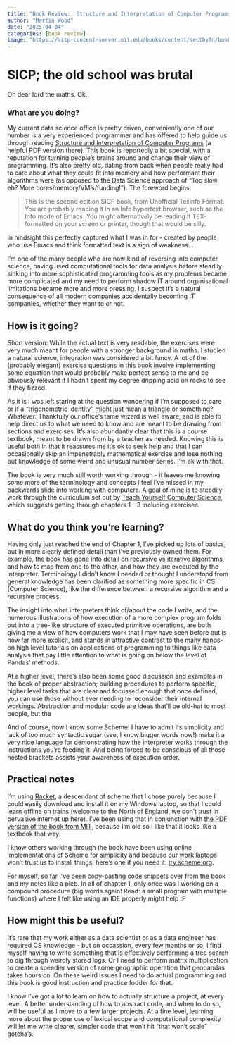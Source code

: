 ```yaml
---
title: "Book Review:  Structure and Interpretation of Computer Programs"
author: "Martin Wood"
date: "2025-04-04"
categories: [book review]
image: "https://mitp-content-server.mit.edu/books/content/sectbyfn/books_pres_0/6515/sicp.zip/graphics/main-banner.gif"
---
```


# SICP; the old school was brutal

Oh dear lord the maths.
Ok.

### What are you doing?

My current data science office is pretty driven, conveniently one of our number is a very experienced programmer and has offered to help
guide us through reading [Structure and Interpretation of Computer Programs](https://web.mit.edu/6.001/6.037/sicp.pdf) (a helpful PDF 
version there).
This book is reportedly a bit special, with a reputation for turning people's brains around and change their view of programming.
It's also pretty old, dating from back when people really had to care about what they could fit into memory and how performant their
algorithms were (as opposed to the Data Science approach of "Too slow eh? More cores/memory/VM's/funding!").
The foreword begins:

> This is the second edition SICP book, from Unofficial Texinfo Format.
You are probably reading it in an Info hypertext browser, such as the Info mode of Emacs. You might alternatively be reading it
TEX-formatted on your screen or printer, though that would be silly.

In hindsight this perfectly captured what I was in for - created by people who use Emacs and think formatted text is a sign of weakness...

I'm one of the many people who are now kind of reversing into computer science, having used computational tools for data analysis before
steadily sinking into more sophisticated programming tools as my problems became more complicated and my need to perform shadow IT around
organisational limitations became more and more pressing.  I suspect it's a natural consequence of all modern companies accidentally becoming
IT companies, whether they want to or not.

## How is it going?

Short version:  While the actual text is very readable, the exercises were very much meant for people with a stronger background in maths.
I studied a natural science, integration was considered a bit fancy.  A lot of the (probably elegant) exercise questions in this book
involve implementing some equation that would probably make perfect sense to me and be obviously relevant if I hadn't spent my degree
dripping acid on rocks to see if they fizzed.

As it is I was left staring at the question wondering if I'm supposed to care or if a "trigonometric identity" might just mean a triangle
or something?  Whatever.  Thankfully our office's tame wizard is well aware, and is able to help direct us to what we need to know and are
meant to be drawing from sections and exercises.  It's also abundantly clear that this is a course textbook, meant to be drawn from by
a teacher as needed.  Knowing this is useful both in that it reassures me it's ok to seek help and that I can occasionally skip an
impenetrably mathematical exercise and lose nothing but knowledge of some weird and unusual number series.  I'm ok with that.

The book is very much still worth working through - it leaves me knowing some more of the terminology and concepts I feel I've missed
in my backwards slide into working with computers.
A goal of mine is to steadily work through the curriculum set out by [Teach Yourself Computer Science](https://teachyourselfcs.com/), which
suggests getting through chapters 1 - 3 including exercises.

## What do you think you're learning?

Having only just reached the end of Chapter 1, I've picked up lots of basics, but in more clearly defined detail than I've previously owned
them.  For example, the book has gone into detail on recursive vs iterative algorithms, and how to map from one to the other,
and how they are executed by the interpreter.
Terminology I didn't know I needed or thought I understood from general knowledge has been clarified as something more specific in CS (Computer Science),
like the difference between a recursive algorithm and a recursive process.

The insight into what interpreters think of/about the code I write, and the numerous illustrations of how execution of a more complex
program folds out into a tree-like structure of executed primitive operations, are both giving me a view of how computers work that I may
have seen before but is now far more explicit, and stands in attractive contrast to the many hands-on high level tutorials on applications
of programming to things like data analysis that pay little attention to what is going on below the level of Pandas' methods.

At a higher level, there's also been some good discussion and examples in the book of proper abstraction; building procedures to perform
specific, higher level tasks that are clear and focussed enough that once defined, you can use those without ever needing to reconsider
their internal workings.  Abstraction and modular code are ideas that'll be old-hat to most people, but the

And of course, now I know some Scheme!  I have to admit its simplicity and lack of too much syntactic sugar (see, I know bigger words now!)
make it a very nice language for demonstrating how the interpreter works through the instructions you're feeding it. And being forced
to be conscious of all those nested brackets assists your awareness of execution order.

## Practical notes

I'm using [Racket](https://racket-lang.org/), a descendant of scheme that I chose purely because I could easily download and install it on
my Windows laptop, so that I could learn offline on trains (welcome to the North of England, we don't trust in pervasive internet up here).
I've been using that in conjunction with [the PDF version of the book from MIT](https://web.mit.edu/6.001/6.037/sicp.pdf), because I'm old
so I like that it looks like a textbook that way.

I know others working through the book have been using online implementations of Scheme for simplicity and because our work laptops won't
trust us to install things, here's one if you need it:  [try.scheme.org](https://try.scheme.org/).

For myself, so far I've been copy-pasting code snippets over from the book and my notes like a pleb.  In all of chapter 1, only once was I working on
a compound procedure (big words again!  Read: a small program with multiple functions) where I felt like using an IDE properly might help :P

## How might this be useful?

It's rare that my work either as a data scientist or as a data engineer has required CS knowledge - but on occassion, every
few months or so, I find myself having to write something that is effectively performing a tree search to dig through weirdly stored logs.
Or I need to perform matrix multiplication to create a speedier version of some geographic operation that geopandas takes hours on.
On these weird issues I need to do actual programming and this book is good instruction and practice fodder for that.

I know I've got a lot to learn on how to actually structure a project, at every level.  A better understanding of how to abstract code, and
when to do so, will be useful as I move to a few larger projects.  At a fine level, learning more about the proper use of lexical scope
and computational complexity will let me write clearer, simpler code that won't hit "that won't scale" gotcha's.